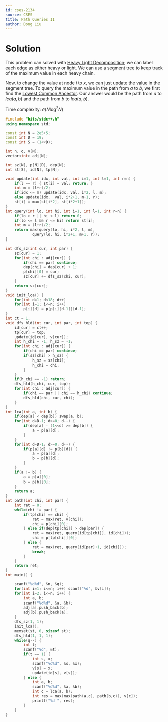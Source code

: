 ```yaml
---
id: cses-2134
source: CSES
title: Path Queries II
author: Dong Liu
---
```


# Solution

This problem can solved with [Heavy Light Decomposition](/plat/hld); we can label each edge as either heavy or light. We can use a segment tree to keep track of the maximum value in each heavy chain.

Now, to change the value at node $i$ to $x$, we can just update the value in the segment tree. To query the maximum value in the path from $a$ to $b$, we first find the [Lowest Common Ancestor](/gold/tree-euler#lca). Our answer would be the path from $a$ to $lca(a,b)$ and the path from $b$ to $lca(a,b)$.

<LanguageSection>

<CPPSection>

Time complexity: $\mathcal O(N\log^2 N)$

```cpp
#include "bits/stdc++.h"
using namespace std;

const int N = 2e5+5;
const int D = 19;
const int S = (1<<D);

int n, q, v[N];
vector<int> adj[N];

int sz[N], p[N][D], dep[N];
int st[S], id[N], tp[N];

void update(int idx, int val, int i=1, int l=1, int r=n) {
	if(l == r) { st[i] = val; return; }
	int m = (l+r)/2;
	if(idx <= m) update(idx, val, i*2, l, m);
	else update(idx,  val, i*2+1, m+1, r);
	st[i] = max(st[i*2], st[i*2+1]);
}
int query(int lo, int hi, int i=1, int l=1, int r=n) {
	if(lo > r || hi < l) return 0;
	if(lo <= l && r <= hi) return st[i];
	int m = (l+r)/2;
	return max(query(lo, hi, i*2, l, m), 
			query(lo, hi, i*2+1, m+1, r));
}

int dfs_sz(int cur, int par) {
	sz[cur] = 1;
	for(int chi : adj[cur]) {
		if(chi == par) continue;
		dep[chi] = dep[cur] + 1;
		p[chi][0] = cur;
		sz[cur] += dfs_sz(chi, cur);
	}
	return sz[cur];
}
void init_lca() {
	for(int d=1; d<18; d++)
	for(int i=1; i<=n; i++) 
		p[i][d] = p[p[i][d-1]][d-1];
}
int ct = 1;
void dfs_hld(int cur, int par, int top) {
	id[cur] = ct++;
	tp[cur] = top;
	update(id[cur], v[cur]);
	int h_chi = -1, h_sz = -1;
	for(int chi : adj[cur]) {
		if(chi == par) continue;
		if(sz[chi] > h_sz) {
			h_sz = sz[chi];
			h_chi = chi;
		}
	}
	if(h_chi == -1) return;
	dfs_hld(h_chi, cur, top);
	for(int chi : adj[cur]) {
		if(chi == par || chi == h_chi) continue;
		dfs_hld(chi, cur, chi);
	}
}
int lca(int a, int b) {
	if(dep[a] < dep[b]) swap(a, b);
	for(int d=D-1; d>=0; d--) {
		if(dep[a] - (1<<d) >= dep[b]) {
			a = p[a][d];
		}
	}
	for(int d=D-1; d>=0; d--) {
		if(p[a][d] != p[b][d]) {
			a = p[a][d];
			b = p[b][d];
		}
	}
	if(a != b) {
		a = p[a][0];
		b = p[b][0];
	}
	return a;
}
int path(int chi, int par) {
	int ret = 0;
	while(chi != par) {
		if(tp[chi] == chi) {
			ret = max(ret, v[chi]);
			chi = p[chi][0];
		} else if(dep[tp[chi]] > dep[par]) {
			ret = max(ret, query(id[tp[chi]], id[chi]));
			chi = p[tp[chi]][0];
		} else {
			ret = max(ret, query(id[par]+1, id[chi]));
			break;
		}
	}
	return ret;
}
int main() {

	scanf("%d%d", &n, &q);
	for(int i=1; i<=n; i++) scanf("%d", &v[i]);
	for(int i=2; i<=n; i++) {
		int a, b; 
		scanf("%d%d", &a, &b);
		adj[a].push_back(b);
		adj[b].push_back(a);
	}
	dfs_sz(1, 1);
	init_lca();
	memset(st, 0, sizeof st);
	dfs_hld(1, 1, 1);
	while(q--) {
		int t; 
		scanf("%d", &t);
		if(t == 1) {
			int s, x; 
			scanf("%d%d", &s, &x);
			v[s] = x;
			update(id[s], v[s]);
		} else {
			int a, b;
			scanf("%d%d", &a, &b);
			int c = lca(a, b);
			int res = max(max(path(a,c), path(b,c)), v[c]);
			printf("%d ", res);
		}
	}
}
```

</CPPSection>

</LanguageSection>
